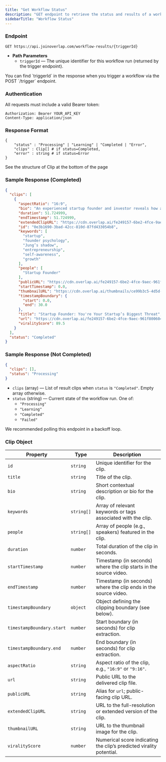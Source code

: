```yaml
---
title: "Get Workflow Status"
description: "GET endpoint to retrieve the status and results of a workflow run"
sidebarTitle: "Workflow Status"
---
```


### Endpoint

```http
GET https://api.joinoverlap.com/workflow-results/{triggerId}
```

- **Path Parameters**
  - `triggerId` — The unique identifier for this workflow run (returned by the trigger endpoint).

<Info>
  You can find `triggerId` in the response when you trigger a workflow via the POST `/trigger` endpoint.
</Info>

### Authentication

All requests must include a valid Bearer token:

```http
Authorization: Bearer YOUR_API_KEY
Content-Type: application/json
```

### Response Format

```
{
	"status" : "Processing" | "Learning" | "Completed | "Error",
	"clips" : Clip[] # if status=Completed,
	"error" : string # if status=Error
}
```

See the structure of Clip at the bottom of the page

### Sample Response (Completed)

```json
{
  "clips": [
    {
      "aspectRatio": "16:9",
      "bio": "An experienced startup founder and investor reveals how a founder’s own psychology—what Carl Jung called the shadow—can make or break a company.",
      "duration": 51.724999,
      "endTimestamp": 51.724999,
      "extendedClipURL": "https://cdn.overlap.ai/fe249157-6be2-4fce-9aec-961f800604f1.mp4",
      "id": "0e3b1690-3bad-42cc-810d-87fd433054b8",
      "keywords": [
        "startup",
        "founder psychology",
        "Jung’s shadow",
        "entrepreneurship",
        "self-awareness",
        "growth"
      ],
      "people": [
        "Startup Founder"
      ],
      "publicURL": "https://cdn.overlap.ai/fe249157-6be2-4fce-9aec-961f800604f1.mp4",
      "startTimestamp": 0.0,
      "thumbnailURL": "https://cdn.overlap.ai/thumbnails/ce99b3c5-4d5d-4cc4-ae69-b835d23fe77a_thumb.jpg",
      "timestampBoundary": {
        "start": 0.0,
        "end": 30.0
      },
      "title": "Startup Founder: You're Your Startup’s Biggest Threat",
      "url": "https://cdn.overlap.ai/fe249157-6be2-4fce-9aec-961f800604f1.mp4",
      "viralityScore": 89.5
    }
  ],
  "status": "Completed"
}
```

### Sample Response (Not Completed)

```json
{
  "clips": [],
  "status": "Processing"
}
```

- `clips` (array) — List of result clips when `status` is `"Completed"`. Empty array otherwise.
- `status` (string) — Current state of the workflow run. One of:
  - `"Processing"`
  - `"Learning"`
  - `"Completed"`
  - `"Failed"`

We recommended polling this endpoint in a backoff loop.

### Clip Object

| Property                  | Type       | Description                                                         |
| ------------------------- | ---------- | ------------------------------------------------------------------- |
| `id`                      | `string`   | Unique identifier for the clip.                                     |
| `title`                   | `string`   | Title of the clip.                                                  |
| `bio`                     | `string`   | Short contextual description or bio for the clip.                   |
| `keywords`                | `string[]` | Array of relevant keywords or tags associated with the clip.        |
| `people`                  | `string[]` | Array of people (e.g., speakers) featured in the clip.              |
| `duration`                | `number`   | Total duration of the clip in seconds.                              |
| `startTimestamp`          | `number`   | Timestamp (in seconds) where the clip starts in the source video.   |
| `endTimestamp`            | `number`   | Timestamp (in seconds) where the clip ends in the source video.     |
| `timestampBoundary`       | `object`   | Object defining the clipping boundary (see below).                  |
| `timestampBoundary.start` | `number`   | Start boundary (in seconds) for clip extraction.                    |
| `timestampBoundary.end`   | `number`   | End boundary (in seconds) for clip extraction.                      |
| `aspectRatio`             | `string`   | Aspect ratio of the clip, e.g., `"16:9"` or `"9:16"`.               |
| `url`                     | `string`   | Public URL to the delivered clip file.                              |
| `publicURL`               | `string`   | Alias for `url`; public-facing clip URL.                            |
| `extendedClipURL`         | `string`   | URL to the full-resolution or extended version of the clip.         |
| `thumbnailURL`            | `string`   | URL to the thumbnail image for the clip.                            |
| `viralityScore`           | `number`   | Numerical score indicating the clip’s predicted virality potential. |